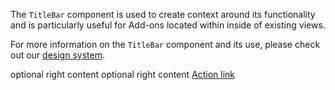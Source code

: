 
<Meta title="Modules/TitleBar" component={TitleBar} />

The `TitleBar` component is used to create context around its functionality and is particularly useful for Add-ons located within inside of existing views.

For more information on the `TitleBar` component and its use, please check out our [design system](https://build.localbyflywheel.com/project/designing-your-add-on/creating-your-layout#the-title-bar).

<Canvas>
	<Story name="TitleBar">
        <TitleBar title="Add-on Title" />
	</Story>
</Canvas>

<Canvas>
	<Story name="With right-aligned content">
        <TitleBar title="Add-on with title">
          optional right content
        </TitleBar>
	</Story>
</Canvas>

<Canvas>
	<Story name="With right-aligned CTA">
        <TitleBar title="Add-on with title">
            <span>optional right content</span>
            <a href="#">Action link</a>
        </TitleBar>
	</Story>
</Canvas>